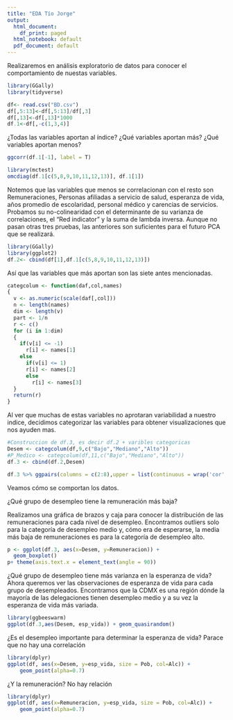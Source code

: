 ```yaml
---
title: "EDA Tío Jorge"
output:
  html_document:
    df_print: paged
  html_notebook: default
  pdf_document: default
---
```


Realizaremos en análisis exploratorio de datos para conocer el comportamiento de nuestas variables.

```r
library(GGally)
library(tidyverse)
```

```r
df<- read.csv("BD.csv")
df[,5:13]<-df[,5:13]/df[,3]
df[,13]<-df[,13]*1000
df.1<-df[,-c(1,3,4)]
```

¿Todas las variables aportan al índice? ¿Qué variables aportan más? ¿Qué variables aportan menos?

```r
ggcorr(df.1[-1], label = T)
```

```r
library(mctest)
omcdiag(df.1[c(5,8,9,10,11,12,13)], df.1[1])
```

Notemos que las variables que menos se correlacionan con el resto son Remuneraciones, Personas afiliadas a servicio de salud, esperanza de vida, años promedio de escolaridad, personal médico y carencias de servicios. Probamos su no-colinearidad con el determinante de su varianza de correlaciones, el "Red indicator" y la suma de lambda inversa. Aunque no pasan otras tres pruebas, las anteriores son suficientes para el futuro PCA que se realizará.


```r
library(GGally)
library(ggplot2)
df.2<- cbind(df[1],df.1[c(5,8,9,10,11,12,13)])
```

Así que las variables que más aportan son las siete antes mencionadas.

```r
categcolum <- function(daf,col,names)
{
  v <- as.numeric(scale(daf[,col]))
  n <- length(names)
  dim <- length(v)
  part <- 1/n
  r <- c()
  for (i in 1:dim)
  {
    if(v[i] <= -1)
      r[i] <- names[1]
    else
      if(v[i] <= 1)
      r[i] <- names[2]
      else
        r[i] <- names[3]
  }
  return(r)
}
```

Al ver que muchas de estas variables no aprotaran variabilidad a nuestro indice, decidimos categorizar las variables para obtener visualizaciones que nos ayuden mas.

```r
#Construccion de df.3, es decir df.2 + varibles categoricas
Desem <- categcolum(df,9,c("Bajo","Mediano","Alto"))
#P_Medico <- categcolum(df,11,c("Bajo","Mediano","Alto"))
df.3 <- cbind(df.2,Desem)
```

```r
df.3 %>% ggpairs(columns = c(2:8),upper = list(continuous = wrap('cor',size = 2)),  mapping = aes(color = Desem))
```

Veamos cómo se comportan los datos.

¿Qué grupo de desempleo tiene la remuneración más baja?

Realizamos una gráfica de brazos y caja para conocer la distribución de las remuneraciones para cada nivel de desempleo. Encontramos outliers solo para la categoría de desempleo medio y, cómo era de esperarse, la media más baja de remuneraciones es para la categoría de desempleo alto. 

```r
p <- ggplot(df.3, aes(x=Desem, y=Remuneracion)) + 
  geom_boxplot() 
p+ theme(axis.text.x = element_text(angle = 90))
```

¿Qué grupo de desempleo tiene más varianza en la esperanza de vida?
Ahora queremos ver las observaciones de esperanza de vida para cada grupo de desempleados. Encontramos que la CDMX es una región dónde la mayoría de las delegaciones tienen desempleo medio y a su vez la esperanza de vida más variada.
```r
library(ggbeeswarm)
ggplot(df.3,aes(Desem, esp_vida)) + geom_quasirandom()
```
 
¿Es el desempleo importante para determinar la esperanza de vida? Parace que no hay una correlación
```r
library(dplyr)
ggplot(df, aes(x=Desem, y=esp_vida, size = Pob, col=Alc)) +
    geom_point(alpha=0.7)
```


¿Y la remuneración? No hay relación
```r
library(dplyr)
ggplot(df, aes(x=Remuneracion, y=esp_vida, size = Pob, col=Alc)) +
    geom_point(alpha=0.7)
```






